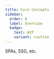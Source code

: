 ```yaml
---
title: Core Concepts
sidebar:
  order: 0
  label: Overview
  badge: 
    text: WIP
    variant: caution
---
```



<Stub>

SPAs, SSG, etc.

</Stub>


<CardGrid>
	<LinkCard title="Tauri Architecture" href="/concepts/architecture" />
	<LinkCard
		title="Inter-Process Communication (IPC)"
		href="/concepts/inter-process-communication"
	/>
	<LinkCard title="Security" href="/security" />
	<LinkCard title="Process Model" href="/concepts/process-model" />
	<LinkCard title="App Size" href="/concepts/size" />
	<LinkCard title="Rendering" href="/concepts/rendering" />
</CardGrid>

